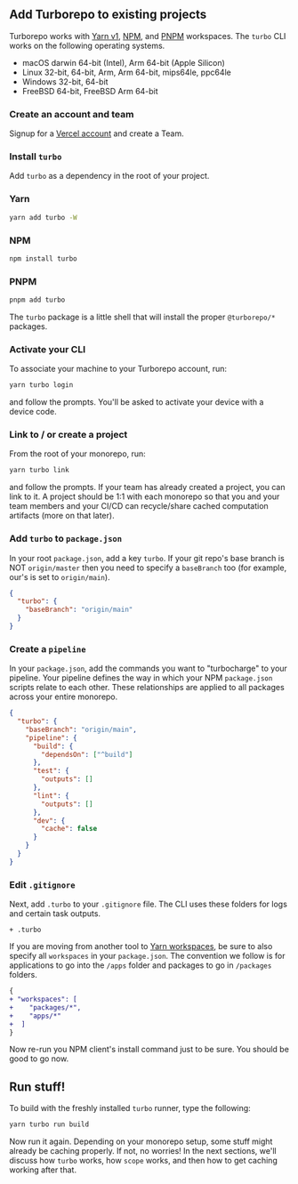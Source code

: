 ## Add Turborepo to existing projects

Turborepo works with [Yarn v1](https://classic.yarnpkg.com/lang/en/), [NPM](https://npmjs.com), and [PNPM](https://pnpm.io/) workspaces. The `turbo` CLI works on the following operating systems.

- macOS darwin 64-bit (Intel), Arm 64-bit (Apple Silicon)
- Linux 32-bit, 64-bit, Arm, Arm 64-bit, mips64le, ppc64le
- Windows 32-bit, 64-bit
- FreeBSD 64-bit, FreeBSD Arm 64-bit

### Create an account and team

Signup for a [Vercel account](https://beta.turborepo.com/signup) and create a Team.

### Install `turbo`

Add `turbo` as a dependency in the root of your project.

### Yarn

```bash
yarn add turbo -W
```

### NPM

```bash
npm install turbo
```

### PNPM

```bash
pnpm add turbo
```

The `turbo` package is a little shell that will install the proper `@turborepo/*` packages.

### Activate your CLI

To associate your machine to your Turborepo account, run:

```bash
yarn turbo login
```

and follow the prompts. You'll be asked to activate your device with a device code.

### Link to / or create a project

From the root of your monorepo, run:

```sh
yarn turbo link
```

and follow the prompts. If your team has already created a project, you can link to it. A project should be 1:1 with each monorepo so that you and your team members and your CI/CD can recycle/share cached computation artifacts (more on that later).

### Add `turbo` to `package.json`

In your root `package.json`, add a key `turbo`. If your git repo's base branch is NOT `origin/master` then you need to specify a `baseBranch` too (for example, our's is set to `origin/main`).

```json
{
  "turbo": {
    "baseBranch": "origin/main"
  }
}
```

### Create a `pipeline`

In your `package.json`, add the commands you want to "turbocharge" to your pipeline. Your pipeline defines the way in which your NPM `package.json` scripts relate to each other. These relationships are applied to all packages across your entire monorepo.

```json
{
  "turbo": {
    "baseBranch": "origin/main",
    "pipeline": {
      "build": {
        "dependsOn": ["^build"]
      },
      "test": {
        "outputs": []
      },
      "lint": {
        "outputs": []
      },
      "dev": {
        "cache": false
      }
    }
  }
}
```

### Edit `.gitignore`

Next, add `.turbo` to your `.gitignore` file. The CLI uses these folders for logs and certain task outputs.

```
+ .turbo
```

If you are moving from another tool to [Yarn workspaces](https://classic.yarnpkg.com/en/docs/workspaces/), be sure to also specify all `workspaces` in your `package.json`. The convention we follow is for applications to go into the `/apps` folder and packages to go in `/packages` folders.

```diff
{
+ "workspaces": [
+    "packages/*",
+    "apps/*"
+  ]
}
```

Now re-run you NPM client's install command just to be sure. You should be good to go now.

## Run stuff!

To build with the freshly installed `turbo` runner, type the following:

```sh
yarn turbo run build
```

Now run it again. Depending on your monorepo setup, some stuff might already be caching properly. If not, no worries! In the next sections, we'll discuss how `turbo` works, how `scope` works, and then how to get caching working after that.
